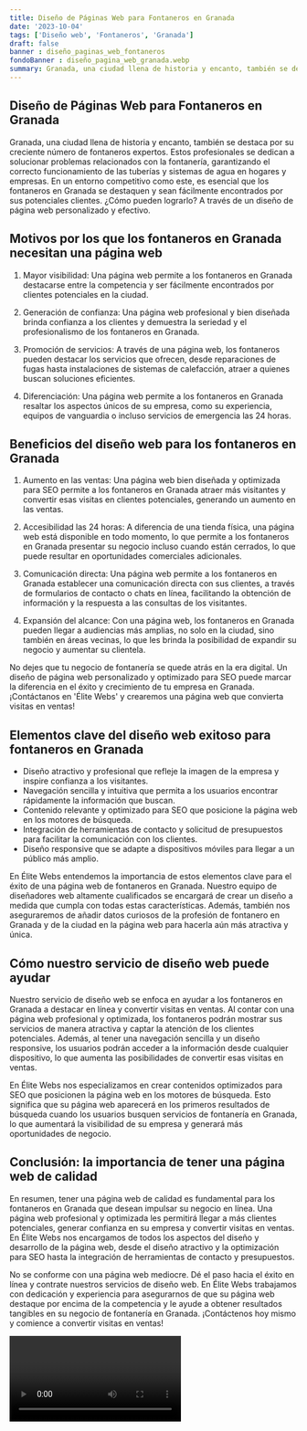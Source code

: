 ```yaml
---
title: Diseño de Páginas Web para Fontaneros en Granada
date: '2023-10-04'
tags: ['Diseño web', 'Fontaneros', 'Granada']
draft: false
banner : diseño_paginas_web_fontaneros
fondoBanner : diseño_pagina_web_granada.webp
summary: Granada, una ciudad llena de historia y encanto, también se destaca por su creciente número de fontaneros expertos. Estos profesionales se dedican a solucionar problemas relacionados con la fontanería, garantizando el correcto funcionamiento de las tuberías y sistemas de agua en hogares y empresas. En un entorno competitivo como este, es esencial que los fontaneros en Granada se destaquen y sean fácilmente encontrados por sus potenciales clientes. ¿Cómo pueden lograrlo? A través de un diseño de página web personalizado y efectivo.
---
```


## Diseño de Páginas Web para Fontaneros en Granada

Granada, una ciudad llena de historia y encanto, también se destaca por su creciente número de fontaneros expertos. Estos profesionales se dedican a solucionar problemas relacionados con la fontanería, garantizando el correcto funcionamiento de las tuberías y sistemas de agua en hogares y empresas. En un entorno competitivo como este, es esencial que los fontaneros en Granada se destaquen y sean fácilmente encontrados por sus potenciales clientes. ¿Cómo pueden lograrlo? A través de un diseño de página web personalizado y efectivo.

## Motivos por los que los fontaneros en Granada necesitan una página web

1. Mayor visibilidad: Una página web permite a los fontaneros en Granada destacarse entre la competencia y ser fácilmente encontrados por clientes potenciales en la ciudad.

2. Generación de confianza: Una página web profesional y bien diseñada brinda confianza a los clientes y demuestra la seriedad y el profesionalismo de los fontaneros en Granada.

3. Promoción de servicios: A través de una página web, los fontaneros pueden destacar los servicios que ofrecen, desde reparaciones de fugas hasta instalaciones de sistemas de calefacción, atraer a quienes buscan soluciones eficientes.

4. Diferenciación: Una página web permite a los fontaneros en Granada resaltar los aspectos únicos de su empresa, como su experiencia, equipos de vanguardia o incluso servicios de emergencia las 24 horas.

## Beneficios del diseño web para los fontaneros en Granada

1. Aumento en las ventas: Una página web bien diseñada y optimizada para SEO permite a los fontaneros en Granada atraer más visitantes y convertir esas visitas en clientes potenciales, generando un aumento en las ventas.

2. Accesibilidad las 24 horas: A diferencia de una tienda física, una página web está disponible en todo momento, lo que permite a los fontaneros en Granada presentar su negocio incluso cuando están cerrados, lo que puede resultar en oportunidades comerciales adicionales.

3. Comunicación directa: Una página web permite a los fontaneros en Granada establecer una comunicación directa con sus clientes, a través de formularios de contacto o chats en línea, facilitando la obtención de información y la respuesta a las consultas de los visitantes.

4. Expansión del alcance: Con una página web, los fontaneros en Granada pueden llegar a audiencias más amplias, no solo en la ciudad, sino también en áreas vecinas, lo que les brinda la posibilidad de expandir su negocio y aumentar su clientela.

No dejes que tu negocio de fontanería se quede atrás en la era digital. Un diseño de página web personalizado y optimizado para SEO puede marcar la diferencia en el éxito y crecimiento de tu empresa en Granada. ¡Contáctanos en 'Élite Webs' y crearemos una página web que convierta visitas en ventas!

<GifSeo />

<Cta />

## Elementos clave del diseño web exitoso para fontaneros en Granada

- Diseño atractivo y profesional que refleje la imagen de la empresa y inspire confianza a los visitantes.
- Navegación sencilla y intuitiva que permita a los usuarios encontrar rápidamente la información que buscan.
- Contenido relevante y optimizado para SEO que posicione la página web en los motores de búsqueda.
- Integración de herramientas de contacto y solicitud de presupuestos para facilitar la comunicación con los clientes.
- Diseño responsive que se adapte a dispositivos móviles para llegar a un público más amplio.

En Élite Webs entendemos la importancia de estos elementos clave para el éxito de una página web de fontaneros en Granada. Nuestro equipo de diseñadores web altamente cualificados se encargará de crear un diseño a medida que cumpla con todas estas características. Además, también nos aseguraremos de añadir datos curiosos de la profesión de fontanero en Granada y de la ciudad en la página web para hacerla aún más atractiva y única.

## Cómo nuestro servicio de diseño web puede ayudar

Nuestro servicio de diseño web se enfoca en ayudar a los fontaneros en Granada a destacar en línea y convertir visitas en ventas. Al contar con una página web profesional y optimizada, los fontaneros podrán mostrar sus servicios de manera atractiva y captar la atención de los clientes potenciales. Además, al tener una navegación sencilla y un diseño responsive, los usuarios podrán acceder a la información desde cualquier dispositivo, lo que aumenta las posibilidades de convertir esas visitas en ventas.

En Élite Webs nos especializamos en crear contenidos optimizados para SEO que posicionen la página web en los motores de búsqueda. Esto significa que su página web aparecerá en los primeros resultados de búsqueda cuando los usuarios busquen servicios de fontanería en Granada, lo que aumentará la visibilidad de su empresa y generará más oportunidades de negocio.

## Conclusión: la importancia de tener una página web de calidad

En resumen, tener una página web de calidad es fundamental para los fontaneros en Granada que desean impulsar su negocio en línea. Una página web profesional y optimizada les permitirá llegar a más clientes potenciales, generar confianza en su empresa y convertir visitas en ventas. En Élite Webs nos encargamos de todos los aspectos del diseño y desarrollo de la página web, desde el diseño atractivo y la optimización para SEO hasta la integración de herramientas de contacto y presupuestos.

No se conforme con una página web mediocre. Dé el paso hacia el éxito en línea y contrate nuestros servicios de diseño web. En Élite Webs trabajamos con dedicación y experiencia para asegurarnos de que su página web destaque por encima de la competencia y le ayude a obtener resultados tangibles en su negocio de fontanería en Granada. ¡Contáctenos hoy mismo y comience a convertir visitas en ventas!

<Video />

<CtaBot job='Fontaneros' city='Granada'/>

<Gmaps query='Granada+españa+maps' />